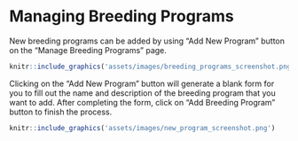 # Managing Breeding Programs

New breeding programs can be added by using “Add New Program” button on the “Manage Breeding Programs” page.

```r
knitr::include_graphics('assets/images/breeding_programs_screenshot.png')
```

Clicking on the “Add New Program” button will generate a blank form for you to fill out the name and description of the breeding program that you want to add. After completing the form, click on “Add Breeding Program” button to finish the process.

```r
knitr::include_graphics('assets/images/new_program_screenshot.png')
```
